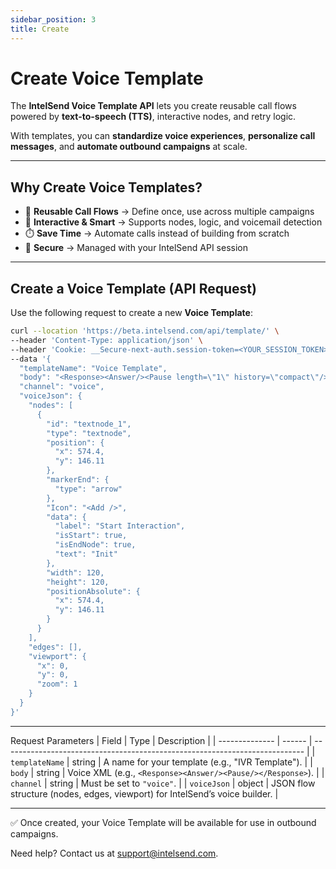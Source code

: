 ```yaml
---
sidebar_position: 3
title: Create
---
```



# Create Voice Template

The **IntelSend Voice Template API** lets you create reusable call flows powered by **text-to-speech (TTS)**, interactive nodes, and retry logic.  

With templates, you can **standardize voice experiences**, **personalize call messages**, and **automate outbound campaigns** at scale.

---

## Why Create Voice Templates?

- 🎤 **Reusable Call Flows** → Define once, use across multiple campaigns  
- 🧠 **Interactive & Smart** → Supports nodes, logic, and voicemail detection  
- ⏱️ **Save Time** → Automate calls instead of building from scratch  
- 🔐 **Secure** → Managed with your IntelSend API session  

---

## Create a Voice Template (API Request)

Use the following request to create a new **Voice Template**:

```bash
curl --location 'https://beta.intelsend.com/api/template/' \
--header 'Content-Type: application/json' \
--header 'Cookie: __Secure-next-auth.session-token=<YOUR_SESSION_TOKEN>' \
--data '{
  "templateName": "Voice Template",
  "body": "<Response><Answer/><Pause length=\"1\" history=\"compact\"/></Response>",
  "channel": "voice",
  "voiceJson": {
    "nodes": [
      {
        "id": "textnode_1",
        "type": "textnode",
        "position": {
          "x": 574.4,
          "y": 146.11
        },
        "markerEnd": {
          "type": "arrow"
        },
        "Icon": "<Add />",
        "data": {
          "label": "Start Interaction",
          "isStart": true,
          "isEndNode": true,
          "text": "Init"
        },
        "width": 120,
        "height": 120,
        "positionAbsolute": {
          "x": 574.4,
          "y": 146.11
        }
      }
    ],
    "edges": [],
    "viewport": {
      "x": 0,
      "y": 0,
      "zoom": 1
    }
  }
}'
```
---
Request Parameters
| Field          | Type   | Description                                                                 |
| -------------- | ------ | --------------------------------------------------------------------------- |
| `templateName` | string | A name for your template (e.g., "IVR Template").                            |
| `body`         | string | Voice XML (e.g., `<Response><Answer/><Pause/></Response>`).                 |
| `channel`      | string | Must be set to `"voice"`.                                                   |
| `voiceJson`    | object | JSON flow structure (nodes, edges, viewport) for IntelSend’s voice builder. |

---
✅ Once created, your Voice Template will be available for use in outbound campaigns.

Need help? Contact us at [support@intelsend.com](mailto:support@intelsend.com).